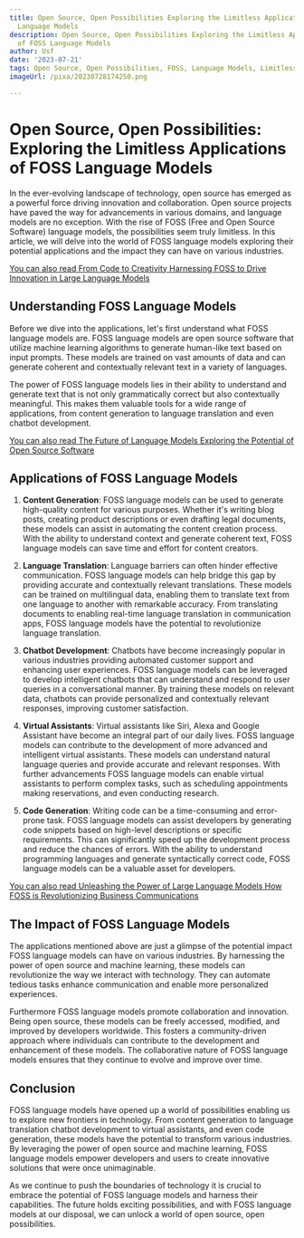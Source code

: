 ```yaml
---
title: Open Source, Open Possibilities Exploring the Limitless Applications of FOSS
  Language Models
description: Open Source, Open Possibilities Exploring the Limitless Applications
  of FOSS Language Models
author: Usf
date: '2023-07-21'
tags: Open Source, Open Possibilities, FOSS, Language Models, Limitless Applications
imageUrl: /pixa/20230728174250.png

---
```

# Open Source, Open Possibilities: Exploring the Limitless Applications of FOSS  Language Models

In the ever-evolving landscape of technology, open source  has emerged  as  a powerful force driving innovation and collaboration. Open source projects have paved the way  for advancements in various domains, and language models are no exception. With  the rise of FOSS (Free and Open Source Software) language models, the possibilities seem truly limitless. In this article, we will delve into the world of FOSS language models exploring  their potential applications and  the impact they can have on various industries.

[You can also  read From Code to  Creativity Harnessing FOSS to Drive  Innovation in Large Language Models](From%20Code%20to%20Creativity%20Harnessing%20FOSS%20to%20Drive%20Innovation%20in%20Large%20Language%20Models)


## Understanding FOSS Language Models

Before we dive into the  applications, let's first understand what FOSS language models are. FOSS language models are open source software that utilize  machine learning algorithms to generate human-like text based  on input prompts. These  models  are  trained on vast amounts  of data and can generate coherent and contextually  relevant text in a variety  of languages.

The power of FOSS language  models lies in their ability to  understand and generate text that is not only grammatically correct  but also contextually meaningful. This makes them valuable  tools for a wide range of applications, from content generation to language translation  and even chatbot development.

[You can  also read The Future of Language Models Exploring the Potential of Open Source Software](The%20Future%20of%20Language%20Models%20Exploring%20the%20Potential%20of%20Open%20Source%20Software)


## Applications of FOSS Language Models

1. **Content Generation**: FOSS language models can be used  to  generate high-quality  content for various purposes. Whether it's  writing blog posts, creating product  descriptions or even drafting legal documents, these  models can assist in automating the content creation process. With the ability to understand context and generate coherent text, FOSS language models  can save time and effort for content  creators.

2. **Language Translation**: Language barriers can often hinder effective communication. FOSS language models can help bridge this gap by providing accurate and contextually relevant translations.  These models can be trained on multilingual data, enabling them to translate text from one language to another with remarkable accuracy. From translating documents to enabling real-time language translation in communication apps, FOSS language models have  the potential to revolutionize language translation.

3.  **Chatbot Development**: Chatbots have become increasingly popular in various industries providing automated customer support and enhancing user experiences. FOSS language models can be leveraged to develop intelligent chatbots that can understand and respond to user queries  in a conversational  manner. By training these  models on relevant data, chatbots can provide personalized and contextually relevant responses, improving customer satisfaction.

4. **Virtual  Assistants**: Virtual assistants like Siri, Alexa and Google Assistant have become an integral part of our daily lives. FOSS language  models can contribute to the development of more advanced and intelligent virtual assistants. These models can  understand natural language queries and  provide accurate and  relevant responses. With further advancements FOSS language models can enable virtual assistants to perform complex tasks,  such as scheduling  appointments  making reservations, and even conducting research.

5. **Code Generation**:  Writing code can be a time-consuming and error-prone task. FOSS language models can  assist developers by  generating  code snippets based on  high-level  descriptions or specific requirements. This can significantly  speed up the  development  process and reduce the chances of errors. With the ability to understand programming  languages and generate syntactically correct code,  FOSS language models can be a valuable asset for developers.

[You  can also read Unleashing the Power of Large Language Models How FOSS is Revolutionizing  Business Communications](Unleashing%20the%20Power%20of%20Large%20Language%20Models%20How%20FOSS%20is%20Revolutionizing%20Business%20Communications)


## The Impact  of FOSS Language Models

The applications mentioned above are just a glimpse of the potential impact FOSS language models can  have on various industries. By harnessing the power  of open source and  machine learning, these  models can revolutionize the way we interact with technology. They can automate tedious tasks enhance communication and enable more personalized experiences.

Furthermore FOSS language models  promote collaboration and innovation. Being open source, these models can be freely accessed, modified, and improved by developers worldwide. This fosters a community-driven approach where individuals can contribute  to the development and enhancement  of these models. The collaborative nature of FOSS language models ensures that they continue to evolve and improve over time.

## Conclusion

FOSS language models have opened up  a world of possibilities enabling us  to  explore new frontiers in technology. From  content generation to language translation chatbot development to virtual assistants, and even code generation, these models have the potential  to transform various industries. By leveraging the power of open  source and machine  learning, FOSS language models empower  developers and users to create innovative  solutions that were once unimaginable.

As we continue to push the boundaries of technology it is crucial  to embrace the potential of FOSS language models and harness their capabilities. The future holds exciting possibilities, and with FOSS language models at our disposal, we can unlock a world of open source, open possibilities.
